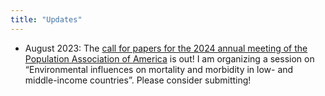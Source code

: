 ```yaml
---
title: "Updates"
---
```


-   August 2023: The [call for papers for the 2024 annual meeting of the Population Association of America](https://higherlogicdownload.s3.amazonaws.com/POPULATIONASSOCIATION/b4300158-63a2-4507-94be-1bfed95d94b7/UploadedImages/PAA_2024/Call_for_Papers_PAA_2024.pdf) is out! I am organizing a session on "Environmental influences on mortality and morbidity in low- and middle-income countries". Please consider submitting!

